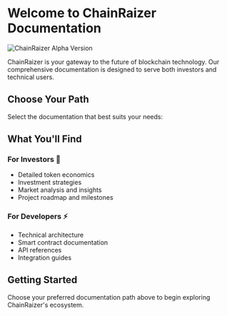 
# Welcome to ChainRaizer Documentation

<div className="text-center mb-8">
  <img 
    src="/alpha.png" 
    alt="ChainRaizer Alpha Version" 
    className="w-full max-w-5xl mx-auto rounded-xl shadow-2xl border border-blue-500/10"
    style={{
      background: 'linear-gradient(to right, #1e3a8a, #1e40af)',
      maxHeight: '400px',
      objectFit: 'contain'
    }}
  />
</div>

ChainRaizer is your gateway to the future of blockchain technology. Our comprehensive documentation is designed to serve both investors and technical users.

## Choose Your Path

Select the documentation that best suits your needs:

<DocSelector />

## What You'll Find

### For Investors 💼
- Detailed token economics
- Investment strategies
- Market analysis and insights
- Project roadmap and milestones



### For Developers ⚡
- Technical architecture
- Smart contract documentation
- API references
- Integration guides

<Highlight 
  type="informative"
  title="Welcome to Alpha Version"
  description="This is the alpha release of ChainRaizer. Some features might be under development."
/>

## Getting Started

Choose your preferred documentation path above to begin exploring ChainRaizer's ecosystem. 